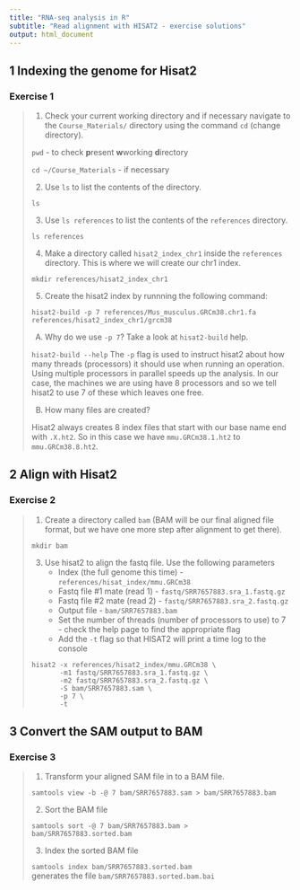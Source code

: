 ```yaml
---
title: "RNA-seq analysis in R"
subtitle: "Read alignment with HISAT2 - exercise solutions"
output: html_document
---
```


## 1 Indexing the genome for Hisat2

### Exercise 1

> 1. Check your current working directory and if necessary navigate to 
>    the `Course_Materials/` directory using the command `cd` (change
>    directory).
>
> `pwd` - to check **p**resent **w**working **d**irectory
> 
> `cd ~/Course_Materials`  - if necessary
>
> 2. Use `ls` to list the contents of the directory.  
> 
> `ls`
>
> 3. Use `ls references` to list the contents of the `references` directory.   
> 
> `ls references`
>
> 4. Make a directory called `hisat2_index_chr1` inside the `references`
>    directory.  This is where we will create our chr1 index.  
> 
> `mkdir references/hisat2_index_chr1`
>
> 5. Create the hisat2 index by runnning the following command: 
> 
> `hisat2-build -p 7 references/Mus_musculus.GRCm38.chr1.fa references/hisat2_index_chr1/grcm38`
>    
> A) Why do we use `-p 7`? Take a look at `hisat2-build` help.
>
> `hisat2-build --help`
> The `-p` flag is used to instruct hisat2 about how many threads (processors) 
> it should use when running an operation. Using multiple processors in parallel
> speeds up the analysis.  In our case, the machines we are using have 8
> processors and so we tell hisat2 to use 7 of these which leaves one free.
>
> B) How many files are created? 
>
Hisat2 always creates 8 index files that start with our base name end with `.X.ht2`.
So in this case we have `mmu.GRCm38.1.ht2` to `mmu.GRCm38.8.ht2`.

## 2 Align with Hisat2

### Exercise 2 

> 1. Create a directory called `bam` (BAM will be our final aligned file
>    format, but we have one more step after alignment to get there).
>
> `mkdir bam`
>
> 3. Use hisat2 to align the fastq file. Use the following parameters
>       * Index (the full genome this time) - `references/hisat_index/mmu.GRCm38`
>       * Fastq file #1 mate (read 1) - `fastq/SRR7657883.sra_1.fastq.gz`
>       * Fastq file #2 mate (read 2) - `fastq/SRR7657883.sra_2.fastq.gz`
>       * Output file - `bam/SRR7657883.bam`
>       * Set the number of threads (number of processors to use) to 7 - check
>         the help page to find the appropriate flag
>       * Add the `-t` flag so that HISAT2 will print a time log to the console
>
> ```
> hisat2 -x references/hisat2_index/mmu.GRCm38 \
>        -m1 fastq/SRR7657883.sra_1.fastq.gz \
>        -m2 fastq/SRR7657883.sra_2.fastq.gz \
>        -S bam/SRR7657883.sam \
>        -p 7 \
>        -t
> ```

## 3 Convert the SAM output to BAM 

### Exercise 3

> 1. Transform your aligned SAM file in to a BAM file.
>
> `samtools view -b -@ 7 bam/SRR7657883.sam > bam/SRR7657883.bam`
>
> 2. Sort the BAM file
>
> `samtools sort -@ 7 bam/SRR7657883.bam > bam/SRR7657883.sorted.bam`
>
> 3. Index the sorted BAM file
>
> `samtools index bam/SRR7657883.sorted.bam`  
> generates the file `bam/SRR7657883.sorted.bam.bai`
>
